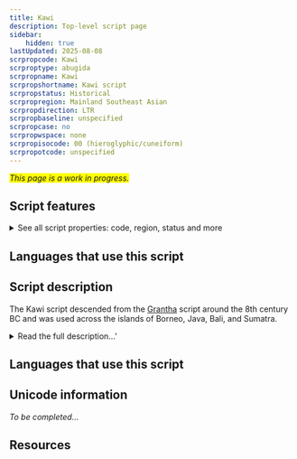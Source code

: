 ```yaml
---
title: Kawi
description: Top-level script page
sidebar:
    hidden: true
lastUpdated: 2025-08-08
scrpropcode: Kawi
scrproptype: abugida
scrpropname: Kawi
scrpropshortname: Kawi script
scrpropstatus: Historical
scrpropregion: Mainland Southeast Asian
scrpropdirection: LTR
scrpropbaseline: unspecified
scrpropcase: no
scrpropwspace: none
scrpropisocode: 00 (hieroglyphic/cuneiform)
scrpropotcode: unspecified
---
```


<span style='background-color:yellow'>_This page is a work in progress._</span>


## Script features

<details>
<summary> See all script properties: code, region, status and more</summary>
<ScriptInfo />
</details>

## Languages that use this script

<WsList script='Kawi' wsMax='5' />

## Script description

The Kawi script descended from the [Grantha](/scrlang/script-gran) script around the 8th century BC and was used across the islands of Borneo, Java, Bali, and Sumatra.

<details>
<summary>Read the full description...'</summary>The script originated in Java, and as a result is also sometimes called Old Javanese.

Kawi was an abugida; consonant characters are read with an inherent vowel. Diacritics are added to the consonant either to suppress the vowel entirely or to change it to a different vowel.

The Kawi alphabet developed around the 16th century AD into the current [Javanese](/scrlang/script-java) script. This transition was more stylistic than structural; the visual composition of the script changed but the way it worked stayed the same.

_This script is not currently recognized by the [ISO 15924 standard](http://www.unicode.org/iso15924/), but is included in ScriptSource for research purposes. If you have any information on this script, please add the information to this site. Your contributions can be a great help in refining and expanding the ISO 15924 standard. The [Script Encoding Initiative](http://www.linguistics.berkeley.edu/sei/) is working to support the inclusion of this script in the standard, and contributions here will support their efforts._
</details>

## Languages that use this script

<WsList script='Kawi' wsMax='5' />

## Unicode information

_To be completed..._

## Resources

<ScriptResources detailSummary='seemore' />

